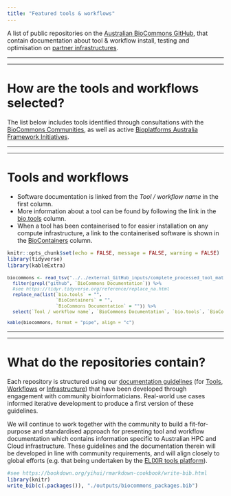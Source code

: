 ```yaml
---
title: "Featured tools & workflows"
---
```


A list of public repositories on the [Australian BioCommons GitHub](https://github.com/AustralianBioCommons), that contain documentation about tool & workflow install, testing and optimisation on [partner infrastructures](./1_compute_systems.html).

-----

-----

# How are the tools and workflows selected?

The list below includes tools identified through consultations with the [BioCommons Communities](https://www.biocommons.org.au/get-involved), as well as active [Bioplatforms Australia Framework Initiatives](https://bioplatforms.com/projects/).

-----

-----

# Tools and workflows

- Software documentation is linked from the *Tool / workflow name* in the first column.
- More information about a tool can be found by following the link in the [bio.tools](https://bio.tools/) column.
- When a tool has been containerised to for easier installation on any compute infrastructure, a link to the containerised software is shown in the [BioContainers](https://biocontainers.pro/#/) column.


```r
knitr::opts_chunk$set(echo = FALSE, message = FALSE, warning = FALSE)
library(tidyverse)
library(kableExtra)
```

<font size="-1.5">
```r
biocommons <- read_tsv("../../external_GitHub_inputs/complete_processed_tool_matrix.tsv") %>%
  filter(grepl("github", `BioCommons Documentation`)) %>%
  #see https://tidyr.tidyverse.org/reference/replace_na.html
  replace_na(list(`bio.tools` = "",
                  `BioContainers` = "",
                  `BioCommons Documentation` = "")) %>%
  select(`Tool / workflow name`, `BioCommons Documentation`, `bio.tools`, `BioContainers`)

kable(biocommons, format = "pipe", align = "c")
```
</font>

-----

-----

# What do the repositories contain?

Each repository is structured using our [documentation guidelines](https://github.com/AustralianBioCommons/doc_guidelines/releases) (for [Tools](https://github.com/AustralianBioCommons/doc_guidelines/blob/master/docs/tools.md), [Workflows](https://github.com/AustralianBioCommons/doc_guidelines/blob/master/docs/workflows.md) or [Infrastructure](https://github.com/AustralianBioCommons/doc_guidelines/blob/master/docs/infrastructure_optimisation.md)) that have been developed through engagement with community bioinformaticians. Real-world use cases informed iterative development to produce a first version of these guidelines.

We will continue to work together with the community to build a fit-for-purpose and standardised approach for presenting tool and workflow documentation which contains information specific to Australian HPC and Cloud infrastructure. These guidelines and the documentation therein will be developed in line with community requirements, and will align closely to global efforts (e.g. that being undertaken by the [ELIXIR tools platform](https://elixir-europe.org/platforms/tools)).


```r
#see https://bookdown.org/yihui/rmarkdown-cookbook/write-bib.html
library(knitr)
write_bib(c(.packages()), "./outputs/biocommons_packages.bib")
```

